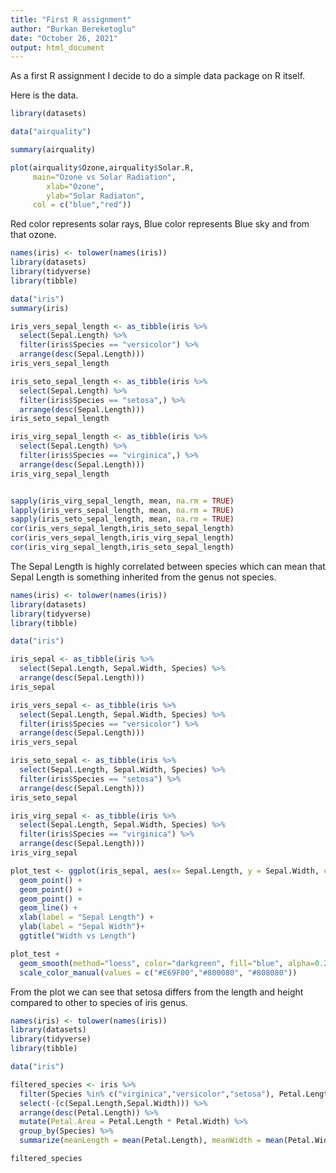 ---
title: "First R assignment"
author: "Burkan Bereketoglu"
date: "October 26, 2021"
output: html_document
---
As a first R assignment I decide to do a simple data package on R itself.

Here is the data.
```{r}
library(datasets)

data("airquality")

summary(airquality)

plot(airquality$Ozone,airquality$Solar.R, 
     main="Ozone vs Solar Radiation",
        xlab="Ozone",
        ylab="Solar Radiaton",
     col = c("blue","red"))
```

Red color represents solar rays, Blue color represents Blue sky and from that ozone.

```{r, echo=FALSE}
names(iris) <- tolower(names(iris))
library(datasets)
library(tidyverse)
library(tibble)

data("iris")
summary(iris)

iris_vers_sepal_length <- as_tibble(iris %>% 
  select(Sepal.Length) %>% 
  filter(iris$Species == "versicolor") %>%
  arrange(desc(Sepal.Length)))
iris_vers_sepal_length

iris_seto_sepal_length <- as_tibble(iris %>% 
  select(Sepal.Length) %>% 
  filter(iris$Species == "setosa",) %>%
  arrange(desc(Sepal.Length)))
iris_seto_sepal_length

iris_virg_sepal_length <- as_tibble(iris %>% 
  select(Sepal.Length) %>% 
  filter(iris$Species == "virginica",) %>%
  arrange(desc(Sepal.Length)))
iris_virg_sepal_length


sapply(iris_virg_sepal_length, mean, na.rm = TRUE)
lapply(iris_vers_sepal_length, mean, na.rm = TRUE)
sapply(iris_seto_sepal_length, mean, na.rm = TRUE)
cor(iris_vers_sepal_length,iris_seto_sepal_length)
cor(iris_vers_sepal_length,iris_virg_sepal_length)
cor(iris_virg_sepal_length,iris_seto_sepal_length)

```

The Sepal Length is highly correlated between species which can mean that Sepal Length is something inherited from the genus not species.
```{r, echo=FALSE}

names(iris) <- tolower(names(iris))
library(datasets)
library(tidyverse)
library(tibble)

data("iris")

iris_sepal <- as_tibble(iris %>% 
  select(Sepal.Length, Sepal.Width, Species) %>% 
  arrange(desc(Sepal.Length)))
iris_sepal

iris_vers_sepal <- as_tibble(iris %>% 
  select(Sepal.Length, Sepal.Width, Species) %>% 
  filter(iris$Species == "versicolor") %>%
  arrange(desc(Sepal.Length)))
iris_vers_sepal

iris_seto_sepal <- as_tibble(iris %>% 
  select(Sepal.Length, Sepal.Width, Species) %>% 
  filter(iris$Species == "setosa") %>%
  arrange(desc(Sepal.Length)))
iris_seto_sepal

iris_virg_sepal <- as_tibble(iris %>% 
  select(Sepal.Length, Sepal.Width, Species) %>% 
  filter(iris$Species == "virginica") %>%
  arrange(desc(Sepal.Length)))
iris_virg_sepal

plot_test <- ggplot(iris_sepal, aes(x= Sepal.Length, y = Sepal.Width, colour = Species)) +
  geom_point() +
  geom_point() +
  geom_point() +
  geom_line() +
  xlab(label = "Sepal Length") +
  ylab(label = "Sepal Width")+
  ggtitle("Width vs Length")

plot_test +
  geom_smooth(method="loess", color="darkgreen", fill="blue", alpha=0.2)+
  scale_color_manual(values = c("#E69F00","#800080", "#808080"))

```

From the plot we can see that setosa differs from the length and height compared to other to species of iris genus.

```{r, echo=FALSE}
names(iris) <- tolower(names(iris))
library(datasets)
library(tidyverse)
library(tibble)

data("iris")

filtered_species <- iris %>%
  filter(Species %in% c("virginica","versicolor","setosa"), Petal.Length > 1.3, Petal.Width > 0.1) %>%
  select(-(c(Sepal.Length,Sepal.Width))) %>%
  arrange(desc(Petal.Length)) %>%
  mutate(Petal.Area = Petal.Length * Petal.Width) %>%
  group_by(Species) %>%
  summarize(meanLength = mean(Petal.Length), meanWidth = mean(Petal.Width), TotalNumber= n())

filtered_species
```
